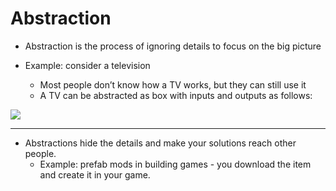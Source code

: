 # Abstraction {.smaller data-stack-name="abstraction"}

-   Abstraction is the process of ignoring details to focus on the big picture

-   Example: consider a television

    -   Most people don't know how a TV works, but they can still use it
    -   A TV can be abstracted as box with inputs and outputs as follows:

![](/img/tvabstraction.png)

---

- Abstractions hide the details and make your solutions reach other people.
  - Example: prefab mods in building games - you download the item and create it in your game.
